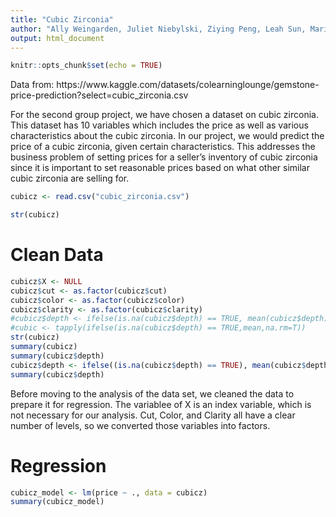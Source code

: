 ```yaml
---
title: "Cubic Zirconia"
author: "Ally Weingarden, Juliet Niebylski, Ziying Peng, Leah Sun, Marisa Wong"
output: html_document
---
```


```r
knitr::opts_chunk$set(echo = TRUE)
```

Data from: https://www.kaggle.com/datasets/colearninglounge/gemstone-price-prediction?select=cubic_zirconia.csv

For the second group project, we have chosen a dataset on cubic zirconia. This dataset has 10 variables which includes the price as well as various characteristics about the cubic zirconia. In our project, we would predict the price of a cubic zirconia, given certain characteristics. This addresses the business problem of setting prices for a seller's inventory of cubic zirconia since it is important to set reasonable prices based on what other similar cubic zirconia are selling for.

```r
cubicz <- read.csv("cubic_zirconia.csv")
```

```r
str(cubicz)
```

# Clean Data

```r
cubicz$X <- NULL
cubicz$cut <- as.factor(cubicz$cut)
cubicz$color <- as.factor(cubicz$color)
cubicz$clarity <- as.factor(cubicz$clarity)
#cubicz$depth <- ifelse(is.na(cubicz$depth) == TRUE, mean(cubicz$depth),cubicz$depth)
#cubic <- tapply(ifelse(is.na(cubicz$depth) == TRUE,mean,na.rm=T))
str(cubicz)
summary(cubicz)
summary(cubicz$depth)
cubicz$depth <- ifelse((is.na(cubicz$depth) == TRUE), mean(cubicz$depth), cubicz$depth)
summary(cubicz$depth)
```

Before moving to the analysis of the data set, we cleaned the data to prepare it for regression. The variablee of X is an index variable, which is not necessary for our analysis. Cut, Color, and Clarity all have a clear number of levels, so we converted those variables into factors. 

# Regression

```r
cubicz_model <- lm(price ~ ., data = cubicz)
summary(cubicz_model)
```


